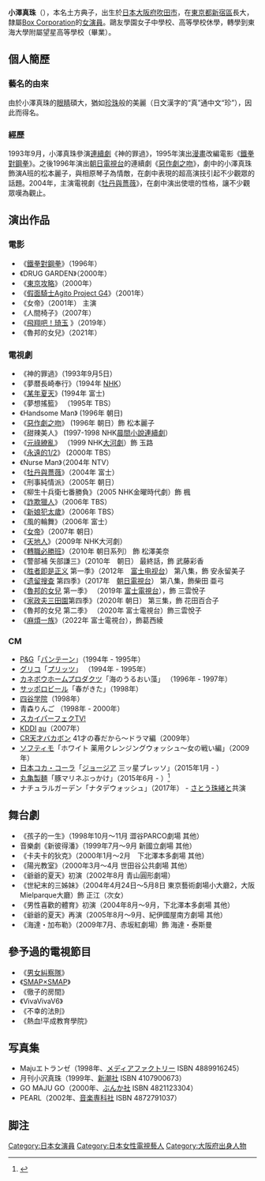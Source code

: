 {{blpsources|time=2020-12-01}}
{{藝人
| 姓名 = 小澤真珠
| 類型 = 女演員
| 圖片 =
| 圖片尺寸 = 200px
| 圖片簡介 = 
| 本名 = 土方典子
| 外文名 = 
| 外文 = 
| 羅馬拼音 = 
| 英文名 = Ozawa Maju
| 綽號 =
| 國籍 ={{JPN}}
| 出生日期 = {{birth_date_and _age|1977|1|3}}
| 教育程度 = 東海大學附屬望星高等學校
| 出身地 = {{JPN}}[[大阪府|大阪府]][[吹田市|吹田市]]
| 出道作 = 
| 出道日期 = 1992年
| 代表作 = 《[[惡作劇之吻|惡作劇之吻]]》
《[[牡丹與薔薇|牡丹與薔薇]]》
《[[天地人|天地人]]》
| 活躍年代 = 1993年－至今
| 唱片公司 = 
| 經紀公司 = Box Corporation
| 網站 = 
| 相關團體 = 
| 獎項 = 第2回The Beauty Week Award
| IMDb = 
}}
{{Japanese|japanese=小澤 真珠|kana=おざわ まじゅ|romaji=Ozawa Maju}}

'''小澤真珠'''（{{bd|1977年|1月3日|||Ozawa Maju}}），本名土方典子，出生於[[日本|日本]][[大阪府|大阪府]][[吹田市|吹田市]]，在[[東京都|東京都]][[新宿區|新宿區]]長大，隸屬[[Box_Corporation|Box Corporation]]的[[女演員|女演員]]。鷗友學園女子中學校、高等學校休學，轉學到東海大學附屬望星高等學校（畢業）。

==個人簡歷==
===藝名的由來===
由於小澤真珠的[[眼睛|眼睛]]碩大，猶如[[珍珠|珍珠]]般的美麗（日文漢字的“真”通中文“珍”），因此而得名。

===經歷===
1993年9月，小澤真珠參演[[連續劇|連續劇]]《神的罪過》，1995年演出[[漫畫|漫畫]]改編電影《[[鐵拳對鋼拳|鐵拳對鋼拳]]》。之後1996年演出[[朝日電視台|朝日電視台]]的連續劇《[[淘氣小親親|惡作劇之吻]]》，劇中的小澤真珠飾演A班的松本麗子，與相原琴子為情敵，在劇中表現的超高演技引起不少觀眾的話題。2004年，主演電視劇《[[牡丹與薔薇|牡丹與薔薇]]》，在劇中演出使壞的性格，讓不少觀眾嘆為觀止。

==演出作品==
===電影===
* 《[[鐵拳對鋼拳|鐵拳對鋼拳]]》（1996年）
* 《DRUG GARDEN》（2000年）
* 《[[東京攻略_(電影)|東京攻略]]》（2000年）
* 《[[假面騎士Agito_Project_G4|假面騎士Agito Project G4]]》（2001年）
* 《女帝》（2001年） 主演
* 《人間椅子》（2007年）
* 《[[飛翔吧！埼玉|飛翔吧！琦玉]] 》（2019年）
* 《魯邦的女兒》（2021年）

===電視劇===
* 《神的罪過》（1993年9月5日）
* 《夢暦長崎奉行》（1994年 [[NHK|NHK]]）
* 《[[某年夏天|某年夏天]]》(1994年 富士)
* 《夢想搖籃》 （1995年 TBS）
* 《Handsome Man》 (1996年 朝日)
* 《[[淘氣小親親|惡作劇之吻]]》 (1996年 朝日）飾 松本麗子
* 《甜辣美人》 (1997-1998 NHK[[晨間小說連續劇|晨間小說連續劇]]）
* 《[[元祿繚亂|元祿繚亂]]》 （1999 NHK[[大河劇|大河劇]]）飾 玉路
* 《[[永遠的1/2|永遠的1/2]]》 (2000年 TBS）
* 《Nurse Man》（2004年 NTV）
* 《[[牡丹與薔薇|牡丹與薔薇]]》（2004年 富士）
* 《刑事純情派》（2005年 朝日）
* 《柳生十兵衛七番勝負》（2005 NHK金曜時代劇）飾 楓
* 《[[詐欺獵人|詐欺獵人]]》（2006年 TBS）
* 《[[新娘犯太歲|新娘犯太歲]]》（2006年 TBS）
* 《風的輪舞》（2006年 富士）
* 《[[女帝|女帝]]》（2007年 朝日）
* 《[[天地人|天地人]]》（2009年 NHK大河劇）
* 《[[轉職必勝班|轉職必勝班]]》（2010年 朝日系列） 飾 松澤美奈
* 《警部補 矢部謙三》（2010年　朝日） 最終話，飾 武藤彩香
* 《[[胜者即是正义|胜者即是正义]] 第一季》（2012年　[[富士电视台|富士电视台]]） 第八集，飾 安永留美子
* 《[[遗留搜查|遗留搜查]] 第四季》（2017年　[[朝日电视台|朝日電視台]]） 第八集，飾柴田 亜弓
* 《[[魯邦的女兒|魯邦的女兒]] 第一季》 （2019年 [[富士電視台|富士電視台]]），飾 三雲悅子
* 《[[家政夫三田園|家政夫三田園]]第四季》（2020年 朝日） 第三集，飾 花田百合子
* 《魯邦的女兒 第二季》 （2020年 富士電視台）飾三雲悅子
* 《[[麻煩一族|麻煩一族]]》（2022年 富士電視台），飾葛西綾

=== CM ===
* [[プロクター・アンド・ギャンブル|P&G]]「[[パンテーン|パンテーン]]」（1994年 - 1995年）
* [[江崎グリコ|グリコ]]「[[プリッツ|プリッツ]]」 （1994年 - 1995年）
* [[クラシエホームプロダクツ|カネボウホームプロダクツ]]「海のうるおい藻」 （1996年 - 1997年）
* [[サッポロビール|サッポロビール]]「春がきた」（1998年）
* [[四谷学院|四谷学院]]（1998年）
* 青森りんご （1998年 - 2000年）
* [[スカパー!プレミアムサービス|スカイパーフェクTV!]]
* [[KDDI|KDDI]] [[au_(携帯電話)|au]]（2007年）
* [[CR天才バカボン|CR天才バカボン]] 41才の春だから〜ドラマ編（2009年）
* [[コーセー|ソフティモ]]「ホワイト 薬用クレンジングウォッシュ〜女の戦い編」（2009年）
* [[日本コカ・コーラ|日本コカ・コーラ]]「[[ジョージア_(缶コーヒー)|ジョージア]] 三ッ星プレッソ」（2015年1月 - ）
* [[丸亀製麺|丸亀製麺]]「豚マリネぶっかけ」（2015年6月 - ）<ref>{{cite press release| title = 新メニュー「豚マリネぶっかけ」TVCMを全国放送！ 豚マリネぶっかけ『ブタマリ』篇 6月5日（金）より全国でオンエア| publisher = [[トリドール|トリドール]]| date = 2015-06-04| url = https://www.toridoll.com/ir/pdf/cm150604.pdf| format = PDF| accessdate = 2015-06-11| archive-date = 2015-06-12| archive-url = https://web.archive.org/web/20150612220222/https://www.toridoll.com/ir/pdf/cm150604.pdf| dead-url = no}}</ref>
* ナチュラルガーデン「ナタデウォッシュ」（2017年） - [[さとう珠緒|さとう珠緒]]と共演

==舞台劇==
* 《孩子的一生》（1998年10月～11月 澀谷PARCO劇場 其他）
*  音樂劇《新彼得潘》（1999年7月～9月 新國立劇場 其他）
* 《卡夫卡的狄克》（2000年1月～2月　下北澤本多劇場 其他） 
* 《陽光教室》（2000年3月～4月 世田谷公共劇場 其他）
* 《爺爺的夏天》初演（2002年8月 青山圓形劇場）
* 《世紀末的三姊妹》（2004年4月24日～5月8日 東京藝術劇場小大廳2，大阪Mielparque大廳）飾 正江（次女）
* 《男性喜歡的體育》初演（2004年8月～9月，下北澤本多劇場 其他）
* 《爺爺的夏天》再演（2005年8月～9月、紀伊國屋南方劇場 其他）
* 《海達・加布勒》（2009年7月、赤坂紅劇場）飾 海達・泰斯曼

==參予過的電視節目==
* 《[[男女糾察隊|男女糾察隊]]》
* 《[[SMAP×SMAP|SMAP×SMAP]]》
* 《徹子的房間》
* 《VivaVivaV6》
* 《不幸的法則》
* 《熱血!平成教育學院》

== 写真集 ==
* Majuエトランゼ（1998年、[[メディアファクトリー|メディアファクトリー]] ISBN 4889916245）
* 月刊小沢真珠（1999年、[[新潮社|新潮社]] ISBN 4107900673）
* GO MAJU GO（2000年、[[ぶんか社|ぶんか社]] ISBN 4821123304）
* PEARL（2002年、[[音楽専科社|音楽専科社]] ISBN 4872791037）

== 脚注 ==
{{Reflist}}

{{DEFAULTSORT:Ozawa Maju}}
[[Category:日本女演員|Category:日本女演員]]
[[Category:日本女性電視藝人|Category:日本女性電視藝人]]
[[Category:大阪府出身人物|Category:大阪府出身人物]]